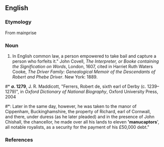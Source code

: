 ==English==
===Etymology===
From mainprise  


===Noun===
{{en-noun}}

# {{law|obsolete}} In English common law, a person empowered to take bail and capture a person who forfeits it.<ref>" John Covell, ''The Interpreter, or Booke containing the Signification on Words'', London, 1607, cited in Harriet Ruth Waters Cooke, ''The Driver Family: Genealogical Memoir of the Descendants of Robert and Phebe Driver''. New York: 1889.
</ref>
#* '''''a''. 1279''', J. R. Maddicott, "Ferrers, Robert de, sixth earl of Derby (c. 1239–1279)", in ''Oxford Dictionary of National Biography'', Oxford University Press, 2004 
#*: ﻿Later in the same day, however, he was taken to the manor of Cippenham, Buckinghamshire, the property of Richard, earl of Cornwall, and there, under duress (as he later pleaded) and in the presence of John Chishall, the chancellor, he made over all his lands to eleven ''''manucaptors'''', all notable royalists, as a security for the payment of his £50,000 debt."

===References===
{{references}}